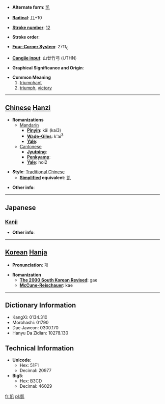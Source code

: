 * '''Alternate form''': [[凯]]

* '''[[Wiktionary:Chinese radical index| Radical]]''': [[Wiktionary:Chinese radical index 几|几]]+10

* '''[[Wiktionary:Chinese total strokes index|Stroke number]]''': [[Wiktionary:Chinese total strokes index 12|12]]

* '''Stroke order''': 

* '''[[Wiktionary:Chinese four corner index|Four-Corner System]]''': 2711<sub>0</sub>

* '''[[Wiktionary:Chinese Cangjie index|Cangjie input]]''': 山廿竹弓 (UTHN)

* '''Graphical Significance and Origin''': 

* '''Common Meaning'''
*#[[triumphant]]
*# [[triumph]], [[victory]]


----

== [[Chinese]] [[Hanzi]] ==

* '''Romanizations'''
** [[Mandarin]]
*** '''[[Pinyin]]''': kǎi (kai3)
*** '''[[Wade-Giles]]''': k'ai<sup>3</sup>
*** '''[[Yale]]''': 
**[[Cantonese]]
***'''[[Jyutping]]''':
***'''[[Penkyamp]]''': 
***'''[[Yale]]''': hoi2

* '''Style''': [[Traditional Chinese]] 
** '''[[Simplified Chinese|Simplified]] equivalent''': [[凯]]

* '''Other info''': 

----

==Japanese==
===[[Kanji]]===
{{kanji|on readings=[[がい]] (gai), [[かい]] (kai)
|kun readings=[[かちどき]] (kachidoki), [[やわらぐ]] (yawaragu)
}}

* '''Other info''':  

----

== [[Korean]] [[Hanja]] ==

* '''Pronunciation''': 개

* '''Romanization'''
** '''[[The 2000 South Korean Revised Romanization|The 2000 South Korean Revised]]''': gae
** '''[[McCune-Reischauer]]''': kae

----

== Dictionary Information ==

* KangXi: 0134.310
* Morohashi: 01790
* Dae Jaweon: 0300.170
* Hanyu Da Zidian: 10278.130

== Technical Information ==

* '''Unicode''':
** Hex: 51F1
** Decimal: 20977
* '''Big5''':
** Hex: B3CD
** Decimal: 46029

[[fr:凱]]
[[pl:凱]]